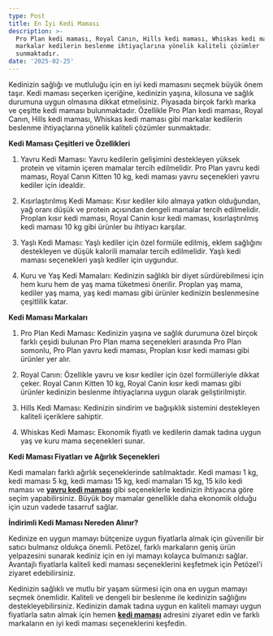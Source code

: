 ```yaml
---
type: Post
title: En İyi Kedi Maması
description: >-
  Pro Plan kedi maması, Royal Canın, Hills kedi maması, Whiskas kedi maması gibi
  markalar kedilerin beslenme ihtiyaçlarına yönelik kaliteli çözümler
  sunmaktadır.
date: '2025-02-25'
---
```

Kedinizin sağlığı ve mutluluğu için en iyi kedi mamasını seçmek büyük önem taşır. Kedi maması seçerken içeriğine, kedinizin yaşına, kilosuna ve sağlık durumuna uygun olmasına dikkat etmelisiniz. Piyasada birçok farklı marka ve çeşitte kedi maması bulunmaktadır. Özellikle Pro Plan kedi maması, Royal Canın, Hills kedi maması, Whiskas kedi maması gibi markalar kedilerin beslenme ihtiyaçlarına yönelik kaliteli çözümler sunmaktadır.




**Kedi Maması Çeşitleri ve Özellikleri**

1.  Yavru Kedi Maması: Yavru kedilerin gelişimini destekleyen yüksek protein ve vitamin içeren mamalar tercih edilmelidir. Pro Plan yavru kedi maması, Royal Canın Kitten 10 kg, kedi maması yavru seçenekleri yavru kediler için idealdir.

2.  Kısırlaştırılmış Kedi Maması: Kısır kediler kilo almaya yatkın olduğundan, yağ oranı düşük ve protein açısından dengeli mamalar tercih edilmelidir. Proplan kısır kedi maması, Royal Canin kısır kedi maması, kısırlaştırılmış kedi maması 10 kg gibi ürünler bu ihtiyacı karşılar.

3.  Yaşlı Kedi Maması: Yaşlı kediler için özel formüle edilmiş, eklem sağlığını destekleyen ve düşük kalorili mamalar tercih edilmelidir. Yaşlı kedi maması seçenekleri yaşlı kediler için uygundur.

4.  Kuru ve Yaş Kedi Mamaları: Kedinizin sağlıklı bir diyet sürdürebilmesi için hem kuru hem de yaş mama tüketmesi önerilir. Proplan yaş mama, kediler yaş mama, yaş kedi maması gibi ürünler kedinizin beslenmesine çeşitlilik katar.




**Kedi Maması Markaları**

1.  Pro Plan Kedi Maması: Kedinizin yaşına ve sağlık durumuna özel birçok farklı çeşidi bulunan Pro Plan mama seçenekleri arasında Pro Plan somonlu, Pro Plan yavru kedi maması, Proplan kısır kedi maması gibi ürünler yer alır.

2.  Royal Canın: Özellikle yavru ve kısır kediler için özel formülleriyle dikkat çeker. Royal Canın Kitten 10 kg, Royal Canin kısır kedi maması gibi ürünler kedinizin beslenme ihtiyaçlarına uygun olarak geliştirilmiştir.

3.  Hills Kedi Maması: Kedinizin sindirim ve bağışıklık sistemini destekleyen kaliteli içeriklere sahiptir.

4.  Whiskas Kedi Maması: Ekonomik fiyatlı ve kedilerin damak tadına uygun yaş ve kuru mama seçenekleri sunar.




**Kedi Maması Fiyatları ve Ağırlık Seçenekleri**

Kedi mamaları farklı ağırlık seçeneklerinde satılmaktadır. Kedi maması 1 kg, kedi maması 5 kg, kedi maması 15 kg, kedi mamaları 15 kg, 15 kilo kedi maması ve [**yavru kedi maması**](https://www.petozel.com/yavru-kedi-mamasi) gibi seçeneklerle kedinizin ihtiyacına göre seçim yapabilirsiniz. Büyük boy mamalar genellikle daha ekonomik olduğu için uzun vadede tasarruf sağlar.




**İndirimli Kedi Maması Nereden Alınır?**

Kedinize en uygun mamayı bütçenize uygun fiyatlarla almak için güvenilir bir satıcı bulmanız oldukça önemli. Petözel, farklı markaların geniş ürün yelpazesini sunarak kediniz için en iyi mamayı kolayca bulmanızı sağlar. Avantajlı fiyatlarla kaliteli kedi maması seçeneklerini keşfetmek için Petözel'i ziyaret edebilirsiniz.

Kedinizin sağlıklı ve mutlu bir yaşam sürmesi için ona en uygun mamayı seçmek önemlidir. Kaliteli ve dengeli bir beslenme ile kedinizin sağlığını destekleyebilirsiniz. Kedinizin damak tadına uygun en kaliteli mamayı uygun fiyatlarla satın almak için hemen [**kedi maması**](https://www.petozel.com/kedi-kuru-mama) adresini ziyaret edin ve farklı markaların en iyi kedi maması seçeneklerini keşfedin.
